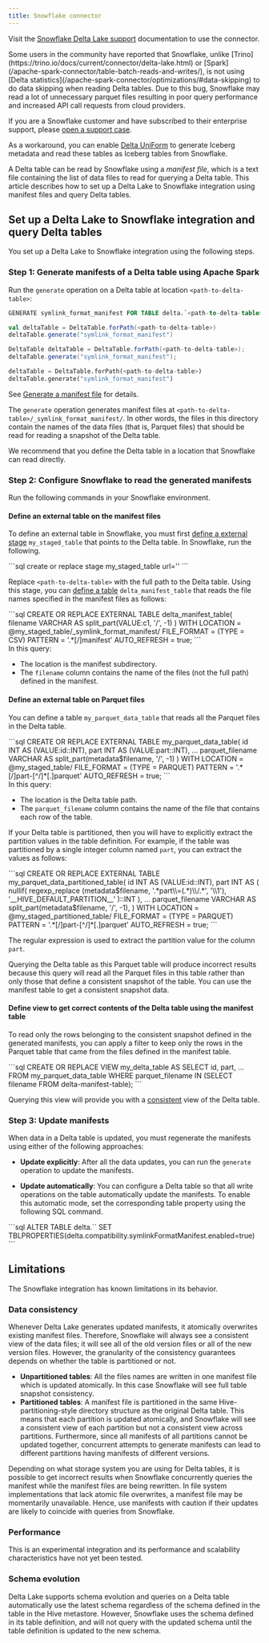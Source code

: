 ```yaml
---
title: Snowflake connector
---
```



Visit the [Snowflake Delta Lake support](https://docs.snowflake.com/en/user-guide/tables-external-intro.html#delta-lake-support) documentation to use the connector.

<Aside type="caution" title="Important">
Some users in the community have reported that Snowflake, unlike [Trino](https://trino.io/docs/current/connector/delta-lake.html) or [Spark](/apache-spark-connector/table-batch-reads-and-writes/), is not using [Delta statistics](/apache-spark-connector/optimizations/#data-skipping) to do data skipping when reading Delta tables. Due to this bug, Snowflake may read a lot of unnecessary parquet files resulting in poor query performance and increased API call requests from cloud providers.

If you are a Snowflake customer and have subscribed to their enterprise support, please [open a support case](https://community.snowflake.com/s/article/How-To-Submit-a-Support-Case-in-Snowflake-Lodge).

As a workaround, you can enable [Delta UniForm](/apache-spark-connector/universal-format-uniform/) to generate Iceberg metadata and read these tables as Iceberg tables from Snowflake.

</Aside>

A Delta table can be read by Snowflake using a _manifest file_, which is a text file containing the list of data files to read for querying a Delta table. This article describes how to set up a Delta Lake to Snowflake integration using manifest files and query Delta tables.

## Set up a Delta Lake to Snowflake integration and query Delta tables

You set up a Delta Lake to Snowflake integration using the following steps.

### Step 1: Generate manifests of a Delta table using Apache Spark

Run the `generate` operation on a Delta table at location `<path-to-delta-table>`:

<Tabs>
<TabItem value="sql" label="SQL" default>

```sql
GENERATE symlink_format_manifest FOR TABLE delta.`<path-to-delta-table>`
```

</TabItem>
<TabItem value="scala" label="Scala">

```scala
val deltaTable = DeltaTable.forPath(<path-to-delta-table>)
deltaTable.generate("symlink_format_manifest")
```

</TabItem>
<TabItem value="java" label="Java">

```java
DeltaTable deltaTable = DeltaTable.forPath(<path-to-delta-table>);
deltaTable.generate("symlink_format_manifest");
```

</TabItem>
<TabItem value="python" label="Python">

```python
deltaTable = DeltaTable.forPath(<path-to-delta-table>)
deltaTable.generate("symlink_format_manifest")
```

</TabItem>
</Tabs>

See [Generate a manifest file](/apache-spark-connector/table-utility-commands/#generate-a-manifest-file) for details.

The `generate` operation generates manifest files at `<path-to-delta-table>/_symlink_format_manifest/`. In other words, the files in this directory contain the names of the data files (that is, Parquet files) that should be read for reading a snapshot of the Delta table.

<Aside type="note">
  We recommend that you define the Delta table in a location that Snowflake can
  read directly.
</Aside>

### Step 2: Configure Snowflake to read the generated manifests

Run the following commands in your Snowflake environment.

#### Define an external table on the manifest files

To define an external table in Snowflake, you must first [define a external stage](https://docs.snowflake.net/manuals/user-guide/data-load-s3-create-stage.html) `my_staged_table` that points to the Delta table. In Snowflake, run the following.

<Tabs>
  <TabItem label="SQL">
    ```sql
    create or replace stage my_staged_table url='<path-to-delta-table>'
    ```
  </TabItem>
</Tabs>

Replace `<path-to-delta-table>` with the full path to the Delta table. Using this stage, you can [define a table](https://docs.snowflake.net/manuals/sql-reference/sql/create-external-table.html) `delta_manifest_table` that reads the file names specified in the manifest files as follows:

<Tabs>
  <TabItem label="SQL">
    ```sql CREATE OR REPLACE EXTERNAL TABLE delta_manifest_table( filename
    VARCHAR AS split_part(VALUE:c1, '/', -1) ) WITH LOCATION =
    @my_staged_table/_symlink_format_manifest/ FILE_FORMAT = (TYPE = CSV)
    PATTERN = '.*[/]manifest' AUTO_REFRESH = true; ```
  </TabItem>
</Tabs>

<Aside type="note">
In this query:

- The location is the manifest subdirectory.
- The `filename` column contains the name of the files (not the full path) defined in the manifest.
  </Aside>

#### Define an external table on Parquet files

You can define a table `my_parquet_data_table` that reads all the Parquet files in the Delta table.

<Tabs>
  <TabItem label="SQL">
    ```sql CREATE OR REPLACE EXTERNAL TABLE my_parquet_data_table( id INT AS
    (VALUE:id::INT), part INT AS (VALUE:part::INT), ... parquet_filename VARCHAR
    AS split_part(metadata$filename, '/', -1) ) WITH LOCATION =
    @my_staged_table/ FILE_FORMAT = (TYPE = PARQUET) PATTERN =
    '.*[/]part-[^/]*[.]parquet' AUTO_REFRESH = true; ```
  </TabItem>
</Tabs>

<Aside type="note">
In this query:

- The location is the Delta table path.
- The `parquet_filename` column contains the name of the file that contains each row of the table.
  </Aside>

If your Delta table is partitioned, then you will have to explicitly extract the partition values in the table definition. For example, if the table was partitioned by a single integer column named `part`, you can extract the values as follows:

<Tabs>
  <TabItem label="SQL">
    ```sql CREATE OR REPLACE EXTERNAL TABLE my_parquet_data_partitioned_table(
    id INT AS (VALUE:id::INT), part INT AS ( nullif( regexp_replace
    (metadata$filename, '.*part\\=(.*)\\/.*', '\\1'),
    '__HIVE_DEFAULT_PARTITION__' )::INT ), ... parquet_filename VARCHAR AS
    split_part(metadata$filename, '/', -1), ) WITH LOCATION =
    @my_staged_partitioned_table/ FILE_FORMAT = (TYPE = PARQUET) PATTERN =
    '.*[/]part-[^/]*[.]parquet' AUTO_REFRESH = true; ```
  </TabItem>
</Tabs>

The regular expression is used to extract the partition value for the column `part`.

Querying the Delta table as this Parquet table will produce incorrect results because this query will read all the Parquet files in this table rather than only those that define a consistent snapshot of the table. You can use the manifest table to get a consistent snapshot data.

#### Define view to get correct contents of the Delta table using the manifest table

To read only the rows belonging to the consistent snapshot defined in the generated manifests, you can apply a filter to keep only the rows in the Parquet table that came from the files defined in the manifest table.

<Tabs>
  <TabItem label="SQL">
    ```sql CREATE OR REPLACE VIEW my_delta_table AS SELECT id, part, ... FROM
    my_parquet_data_table WHERE parquet_filename IN (SELECT filename FROM
    delta-manifest-table); ```
  </TabItem>
</Tabs>

Querying this view will provide you with a [consistent](#data-consistency) view of the Delta table.

### Step 3: Update manifests

When data in a Delta table is updated, you must regenerate the manifests using either of the following approaches:

- **Update explicitly**: After all the data updates, you can run the `generate` operation to update the manifests.

- **Update automatically**: You can configure a Delta table so that all write operations on the table automatically update the manifests. To enable this automatic mode, set the corresponding table property using the following SQL command.

<Tabs>
  <TabItem label="SQL">
    ```sql
    ALTER TABLE delta.`<path-to-delta-table>` SET TBLPROPERTIES(delta.compatibility.symlinkFormatManifest.enabled=true)
    ```
  </TabItem>
</Tabs>

## Limitations

The Snowflake integration has known limitations in its behavior.

### Data consistency

Whenever Delta Lake generates updated manifests, it atomically overwrites existing manifest files. Therefore, Snowflake will always see a consistent view of the data files; it will see all of the old version files or all of the new version files. However, the granularity of the consistency guarantees depends on whether the table is partitioned or not.

- **Unpartitioned tables**: All the files names are written in one manifest file which is updated atomically. In this case Snowflake will see full table snapshot consistency.
- **Partitioned tables**: A manifest file is partitioned in the same Hive-partitioning-style directory structure as the original Delta table. This means that each partition is updated atomically, and Snowflake will see a consistent view of each partition but not a consistent view across partitions. Furthermore, since all manifests of all partitions cannot be updated together, concurrent attempts to generate manifests can lead to different partitions having manifests of different versions.

Depending on what storage system you are using for Delta tables, it is possible to get incorrect results when Snowflake concurrently queries the manifest while the manifest files are being rewritten. In file system implementations that lack atomic file overwrites, a manifest file may be momentarily unavailable. Hence, use manifests with caution if their updates are likely to coincide with queries from Snowflake.

### Performance

This is an experimental integration and its performance and scalability characteristics have not yet been tested.

### Schema evolution

Delta Lake supports schema evolution and queries on a Delta table automatically use the latest schema regardless of the schema defined in the table in the Hive metastore. However, Snowflake uses the schema defined in its table definition, and will not query with the updated schema until the table definition is updated to the new schema.
